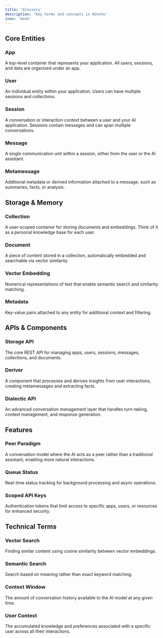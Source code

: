 ```yaml
---
title: 'Glossary'
description: 'Key terms and concepts in Honcho'
icon: 'book'
---
```


## Core Entities

### App
A top-level container that represents your application. All users, sessions, and data are organized under an app.

### User
An individual entity within your application. Users can have multiple sessions and collections.

### Session
A conversation or interaction context between a user and your AI application. Sessions contain messages and can span multiple conversations.

### Message
A single communication unit within a session, either from the user or the AI assistant.

### Metamessage
Additional metadata or derived information attached to a message, such as summaries, facts, or analysis.

## Storage & Memory

### Collection
A user-scoped container for storing documents and embeddings. Think of it as a personal knowledge base for each user.

### Document
A piece of content stored in a collection, automatically embedded and searchable via vector similarity.

### Vector Embedding
Numerical representations of text that enable semantic search and similarity matching.

### Metadata
Key-value pairs attached to any entity for additional context and filtering.

## APIs & Components

### Storage API
The core REST API for managing apps, users, sessions, messages, collections, and documents.

### Deriver
A component that processes and derives insights from user interactions, creating metamessages and extracting facts.

### Dialectic API
An advanced conversation management layer that handles turn-taking, context management, and response generation.

## Features

### Peer Paradigm
A conversation model where the AI acts as a peer rather than a traditional assistant, enabling more natural interactions.

### Queue Status
Real-time status tracking for background processing and async operations.

### Scoped API Keys
Authentication tokens that limit access to specific apps, users, or resources for enhanced security.

## Technical Terms

### Vector Search
Finding similar content using cosine similarity between vector embeddings.

### Semantic Search
Search based on meaning rather than exact keyword matching.

### Context Window
The amount of conversation history available to the AI model at any given time.

### User Context
The accumulated knowledge and preferences associated with a specific user across all their interactions. 
